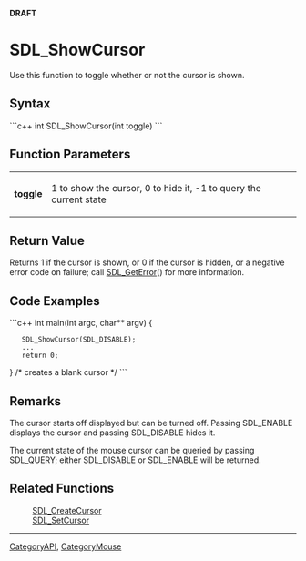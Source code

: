 <!-- pragma section-numbers off -->
<!-- pragma disable-camelcase -->
'''DRAFT'''

= SDL_ShowCursor =
Use this function to toggle whether or not the cursor is shown.


== Syntax ==
```c++
int SDL_ShowCursor(int toggle)
```

== Function Parameters ==
{|
|'''toggle'''
|1 to show the cursor, 0 to hide it, -1 to query the current state
|}

== Return Value ==
Returns 1 if the cursor is shown, or 0 if the cursor is hidden, or a negative error code on failure; call [[SDL_GetError]]() for more information.


== Code Examples ==
```c++
int main(int argc, char** argv) {
    SDL_ShowCursor(SDL_DISABLE);
    ...
    return 0;
}
/* creates a blank cursor */
```

== Remarks ==
The cursor starts off displayed but can be turned off.  Passing SDL_ENABLE displays the cursor and passing SDL_DISABLE hides it.

The current state of the mouse cursor can be queried by passing SDL_QUERY; either SDL_DISABLE or SDL_ENABLE will be returned.

<!-- <span style="color: green;">The above has been rearranged from the original.  Do these apply in 2.0?</span> -->

== Related Functions ==
:[[SDL_CreateCursor]]
:[[SDL_SetCursor]]

----
[[CategoryAPI]], [[CategoryMouse]]
